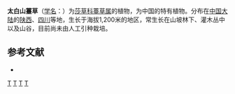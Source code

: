 {{Speciesbox 
| genus = Carex
| species = taipaishanica
| authority = [[傅坤俊|K. T. Fu]]
}}

'''太白山薹草'''（[[学名|学名]]：{{lang|la|''Carex taipaishanica''}}）为[[莎草科|莎草科]][[薹草属|薹草属]]的植物，为中国的特有植物。分布在[[中国大陆|中国大陆]]的[[陕西|陕西]]、[[四川|四川]]等地，生长于海拔1,200米的地区，常生长在山坡林下、灌木丛中以及山谷，目前尚未由人工引种栽培。

== 参考文献 ==
<div class="references-small">
* {{cite web| url =http://www.bioinfo.cn/db05/KmzwSpecies.php?action=view&id=6807| title =太白山薹草| work =《中国高等植物数据库全库》| publisher =中国科学院微生物研究所| author =昆明植物研究所| accessdate =2009-02-24| deadurl =yes| archiveurl =https://web.archive.org/web/20160305014658/http://www.bioinfo.cn/db05/KmzwSpecies.php?action=view&id=6807| archivedate =2016-03-05}}
</div>
{{Taxonbar|from=Q10941646}}

{{DEFAULTSORT:Carex taipaishanica}}
[[Category:薹草属|T]]
[[Category:陕西植物|T]]
[[Category:中國特有植物|T]]
[[Category:四川植物|T]]